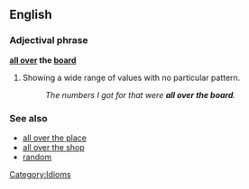 ==English==
===Adjectival phrase===<!-- or probably adverbial -->
'''[[all over]] the [[board]]'''

# Showing a wide range of values with no particular pattern.
#: ''The numbers I got for that were '''all over the board'''.''

===See also===
*[[all over the place]]
*[[all over the shop]]
*[[random]]

[[Category:Idioms]]